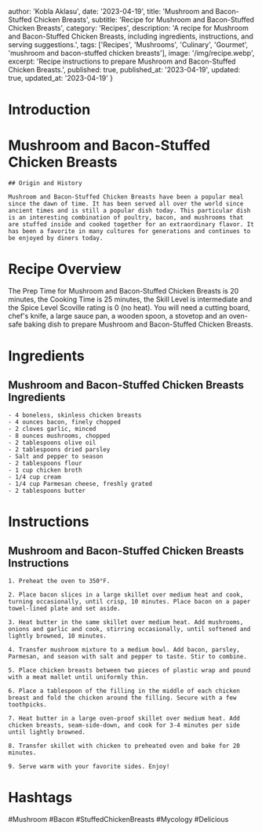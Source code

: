 
  author: 'Kobla Aklasu',
  date: '2023-04-19',
  title: 'Mushroom and Bacon-Stuffed Chicken Breasts',
  subtitle: 'Recipe for Mushroom and Bacon-Stuffed Chicken Breasts',
  category: 'Recipes',
  description: 'A recipe for Mushroom and Bacon-Stuffed Chicken Breasts, including ingredients, instructions, and serving suggestions.',
  tags: ['Recipes', 'Mushrooms', 'Culinary', 'Gourmet', 'mushroom and bacon-stuffed chicken breasts'],
  image: '/img/recipe.webp',
  excerpt: 'Recipe instructions to prepare Mushroom and Bacon-Stuffed Chicken Breasts.',
  published: true,
  published_at: '2023-04-19',
  updated: true,
  updated_at: '2023-04-19'
}


  # Introduction

# Mushroom and Bacon-Stuffed Chicken Breasts 
    
    ## Origin and History
    
    Mushroom and Bacon-Stuffed Chicken Breasts have been a popular meal since the dawn of time. It has been served all over the world since ancient times and is still a popular dish today. This particular dish is an interesting combination of poultry, bacon, and mushrooms that are stuffed inside and cooked together for an extraordinary flavor. It has been a favorite in many cultures for generations and continues to be enjoyed by diners today.

# Recipe Overview

The Prep Time for Mushroom and Bacon-Stuffed Chicken Breasts is 20 minutes, the Cooking Time is 25 minutes, the Skill Level is intermediate and the Spice Level Scoville rating is 0 (no heat). You will need a cutting board, chef's knife, a large sauce pan, a wooden spoon, a stovetop and an oven-safe baking dish to prepare Mushroom and Bacon-Stuffed Chicken Breasts.

# Ingredients

## Mushroom and Bacon-Stuffed Chicken Breasts Ingredients
    
    - 4 boneless, skinless chicken breasts
    - 4 ounces bacon, finely chopped
    - 2 cloves garlic, minced
    - 8 ounces mushrooms, chopped
    - 2 tablespoons olive oil
    - 2 tablespoons dried parsley
    - Salt and pepper to season
    - 2 tablespoons flour
    - 1 cup chicken broth
    - 1/4 cup cream
    - 1/4 cup Parmesan cheese, freshly grated
    - 2 tablespoons butter

# Instructions

## Mushroom and Bacon-Stuffed Chicken Breasts Instructions
    
    1. Preheat the oven to 350°F.
    
    2. Place bacon slices in a large skillet over medium heat and cook, turning occasionally, until crisp, 10 minutes. Place bacon on a paper towel-lined plate and set aside.
    
    3. Heat butter in the same skillet over medium heat. Add mushrooms, onions and garlic and cook, stirring occasionally, until softened and lightly browned, 10 minutes.
    
    4. Transfer mushroom mixture to a medium bowl. Add bacon, parsley, Parmesan, and season with salt and pepper to taste. Stir to combine.
    
    5. Place chicken breasts between two pieces of plastic wrap and pound with a meat mallet until uniformly thin.
    
    6. Place a tablespoon of the filling in the middle of each chicken breast and fold the chicken around the filling. Secure with a few toothpicks.
    
    7. Heat butter in a large oven-proof skillet over medium heat. Add chicken breasts, seam-side-down, and cook for 3-4 minutes per side until lightly browned.
    
    8. Transfer skillet with chicken to preheated oven and bake for 20 minutes.
    
    9. Serve warm with your favorite sides. Enjoy!

# Hashtags

#Mushroom #Bacon #StuffedChickenBreasts #Mycology #Delicious



